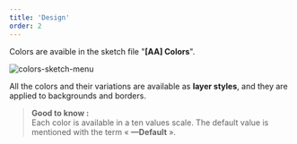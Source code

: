 ```yaml
---
title: 'Design'
order: 2
---
```


Colors are avaible in the sketch file "**[AA] Colors**".

![colors-sketch-menu](colors-sketch-menu.png)

All the colors and their variations are available as **layer styles**, and they are applied to backgrounds and borders.

> **Good to know :** <br />
> Each color is available in a ten values scale. The default value is mentioned with the term « **—Default** ».
